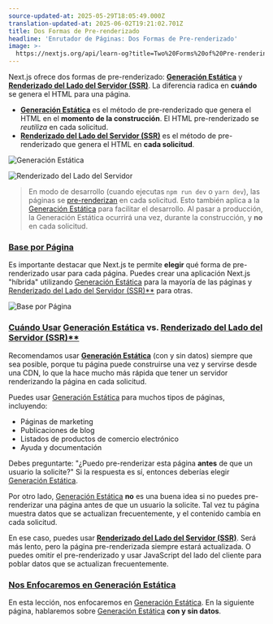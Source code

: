 ```yaml
---
source-updated-at: 2025-05-29T18:05:49.000Z
translation-updated-at: 2025-06-02T19:21:02.701Z
title: Dos Formas de Pre-renderizado
headline: 'Enrutador de Páginas: Dos Formas de Pre-renderizado'
image: >-
  https://nextjs.org/api/learn-og?title=Two%20Forms%20of%20Pre-rendering&amp;chapter=23
---
```


Next.js ofrece dos formas de pre-renderizado: [**Generación Estática**](/docs/basic-features/pages#static-generation-recommended) y [**Renderizado del Lado del Servidor (SSR)**](/docs/basic-features/pages#server-side-rendering). La diferencia radica en **cuándo** se genera el HTML para una página.

*   [**Generación Estática**](/docs/basic-features/pages#static-generation-recommended) es el método de pre-renderizado que genera el HTML en el **momento de la construcción**. El HTML pre-renderizado se _reutiliza_ en cada solicitud.
*   [**Renderizado del Lado del Servidor (SSR)**](/docs/basic-features/pages#server-side-rendering) es el método de pre-renderizado que genera el HTML en **cada solicitud**.

![Generación Estática](https://h8DxKfmAPhn8O0p3.public.blob.vercel-storage.com/learn/pages-router/data-fetching/static-generation.png)

![Renderizado del Lado del Servidor](https://h8DxKfmAPhn8O0p3.public.blob.vercel-storage.com/learn/pages-router/data-fetching/server-side-rendering.png)

> En modo de desarrollo (cuando ejecutas `npm run dev` o `yarn dev`), las páginas se [pre-renderizan](/docs/basic-features/pages#pre-rendering) en cada solicitud. Esto también aplica a la [Generación Estática](https://nextjs.org/docs/basic-features/data-fetching/get-static-props#runs-on-every-request-in-development) para facilitar el desarrollo. Al pasar a producción, la Generación Estática ocurrirá una vez, durante la construcción, y **no** en cada solicitud.

### [Base por Página](#per-page-basis)

Es importante destacar que Next.js te permite **elegir** qué forma de pre-renderizado usar para cada página. Puedes crear una aplicación Next.js "híbrida" utilizando [Generación Estática](/docs/basic-features/pages#static-generation-recommended) para la mayoría de las páginas y [Renderizado del Lado del Servidor (SSR)**](/docs/basic-features/pages#server-side-rendering) para otras.

![Base por Página](https://h8DxKfmAPhn8O0p3.public.blob.vercel-storage.com/learn/pages-router/data-fetching/per-page-basis.png)

### [Cuándo Usar](#when-to-use-static-generation-vs-server-side-rendering) [Generación Estática](/docs/basic-features/pages#static-generation-recommended) vs. [Renderizado del Lado del Servidor (SSR)**](/docs/basic-features/pages#server-side-rendering)

Recomendamos usar [**Generación Estática**](/docs/basic-features/pages#static-generation-recommended) (con y sin datos) siempre que sea posible, porque tu página puede construirse una vez y servirse desde una CDN, lo que la hace mucho más rápida que tener un servidor renderizando la página en cada solicitud.

Puedes usar [Generación Estática](/docs/basic-features/pages#static-generation-recommended) para muchos tipos de páginas, incluyendo:

*   Páginas de marketing
*   Publicaciones de blog
*   Listados de productos de comercio electrónico
*   Ayuda y documentación

Debes preguntarte: "¿Puedo pre-renderizar esta página **antes** de que un usuario la solicite?" Si la respuesta es sí, entonces deberías elegir [Generación Estática](/docs/basic-features/pages#static-generation-recommended).

Por otro lado, [Generación Estática](/docs/basic-features/pages#static-generation-recommended) **no** es una buena idea si no puedes pre-renderizar una página antes de que un usuario la solicite. Tal vez tu página muestra datos que se actualizan frecuentemente, y el contenido cambia en cada solicitud.

En ese caso, puedes usar [**Renderizado del Lado del Servidor (SSR)**](/docs/basic-features/pages#server-side-rendering). Será más lento, pero la página pre-renderizada siempre estará actualizada. O puedes omitir el pre-renderizado y usar JavaScript del lado del cliente para poblar datos que se actualizan frecuentemente.

### [Nos Enfocaremos en Generación Estática](#well-focus-on-static-generation)

En esta lección, nos enfocaremos en [Generación Estática](/docs/basic-features/pages#static-generation-recommended). En la siguiente página, hablaremos sobre [Generación Estática](/docs/basic-features/pages#static-generation-recommended) **con y sin datos**.